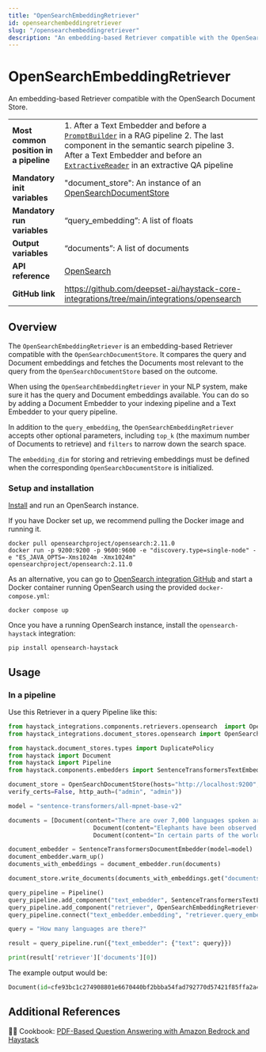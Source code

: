 ```yaml
---
title: "OpenSearchEmbeddingRetriever"
id: opensearchembeddingretriever
slug: "/opensearchembeddingretriever"
description: "An embedding-based Retriever compatible with the OpenSearch Document Store."
---
```


# OpenSearchEmbeddingRetriever

An embedding-based Retriever compatible with the OpenSearch Document Store.

|  |  |
| --- | --- |
| **Most common position in a pipeline** | 1. After a Text Embedder and before a [`PromptBuilder`](../builders/promptbuilder.mdx)   in a RAG pipeline 2. The last component in the semantic search pipeline 3. After a Text Embedder and before an [`ExtractiveReader`](../readers/extractivereader.mdx)   in an extractive QA pipeline |
| **Mandatory init variables**           | "document_store": An instance of an [OpenSearchDocumentStore](../../document-stores/opensearch-document-store.mdx)                                                                                                                                                                              |
| **Mandatory run variables**            | “query_embedding”: A list of floats                                                                                                                                                                                                                                       |
| **Output variables**                   | “documents”: A list of documents                                                                                                                                                                                                                                          |
| **API reference**                      | [OpenSearch](/reference/integrations-opensearch)                                                                                                                                                                                                                                 |
| **GitHub link**                        | https://github.com/deepset-ai/haystack-core-integrations/tree/main/integrations/opensearch                                                                                                                                                                              |

## Overview

The `OpenSearchEmbeddingRetriever` is an embedding-based Retriever compatible with the `OpenSearchDocumentStore`. It compares the query and Document embeddings and fetches the Documents most relevant to the query from the `OpenSearchDocumentStore` based on the outcome.

When using the `OpenSearchEmbeddingRetriever` in your NLP system, make sure it has the query and Document embeddings available. You can do so by adding a Document Embedder to your indexing pipeline and a Text Embedder to your query pipeline.

In addition to the `query_embedding`, the `OpenSearchEmbeddingRetriever` accepts other optional parameters, including `top_k` (the maximum number of Documents to retrieve) and `filters` to narrow down the search space.

The `embedding_dim` for storing and retrieving embeddings must be defined when the corresponding `OpenSearchDocumentStore` is initialized.

### Setup and installation

[Install](https://opensearch.org/docs/latest/install-and-configure/install-opensearch/index/) and run an OpenSearch instance.

If you have Docker set up, we recommend pulling the Docker image and running it.

```shell
docker pull opensearchproject/opensearch:2.11.0
docker run -p 9200:9200 -p 9600:9600 -e "discovery.type=single-node" -e "ES_JAVA_OPTS=-Xms1024m -Xmx1024m" opensearchproject/opensearch:2.11.0
```

As an alternative, you can go to [OpenSearch integration GitHub](https://github.com/deepset-ai/haystack-core-integrations/tree/main/integrations/opensearch) and start a Docker container running OpenSearch using the provided `docker-compose.yml`:

```shell
docker compose up
```

Once you have a running OpenSearch instance, install the `opensearch-haystack` integration:

```shell
pip install opensearch-haystack
```

## Usage

### In a pipeline

Use this Retriever in a query Pipeline like this:

```python
from haystack_integrations.components.retrievers.opensearch  import OpenSearchEmbeddingRetriever
from haystack_integrations.document_stores.opensearch import OpenSearchDocumentStore

from haystack.document_stores.types import DuplicatePolicy
from haystack import Document
from haystack import Pipeline
from haystack.components.embedders import SentenceTransformersTextEmbedder, SentenceTransformersDocumentEmbedder

document_store = OpenSearchDocumentStore(hosts="http://localhost:9200", use_ssl=True,
verify_certs=False, http_auth=("admin", "admin"))

model = "sentence-transformers/all-mpnet-base-v2"

documents = [Document(content="There are over 7,000 languages spoken around the world today."),
						Document(content="Elephants have been observed to behave in a way that indicates a high level of self-awareness, such as recognizing themselves in mirrors."),
						Document(content="In certain parts of the world, like the Maldives, Puerto Rico, and San Diego, you can witness the phenomenon of bioluminescent waves.")]

document_embedder = SentenceTransformersDocumentEmbedder(model=model)
document_embedder.warm_up()
documents_with_embeddings = document_embedder.run(documents)

document_store.write_documents(documents_with_embeddings.get("documents"), policy=DuplicatePolicy.SKIP)

query_pipeline = Pipeline()
query_pipeline.add_component("text_embedder", SentenceTransformersTextEmbedder(model=model))
query_pipeline.add_component("retriever", OpenSearchEmbeddingRetriever(document_store=document_store))
query_pipeline.connect("text_embedder.embedding", "retriever.query_embedding")

query = "How many languages are there?"

result = query_pipeline.run({"text_embedder": {"text": query}})

print(result['retriever']['documents'][0])
```

The example output would be:

```python
Document(id=cfe93bc1c274908801e6670440bf2bbba54fad792770d57421f85ffa2a4fcc94, content: 'There are over 7,000 languages spoken around the world today.', score: 0.70026743, embedding: vector of size 768)
```

## Additional References

:cook: Cookbook: [PDF-Based Question Answering with Amazon Bedrock and Haystack](https://haystack.deepset.ai/cookbook/amazon_bedrock_for_documentation_qa)
